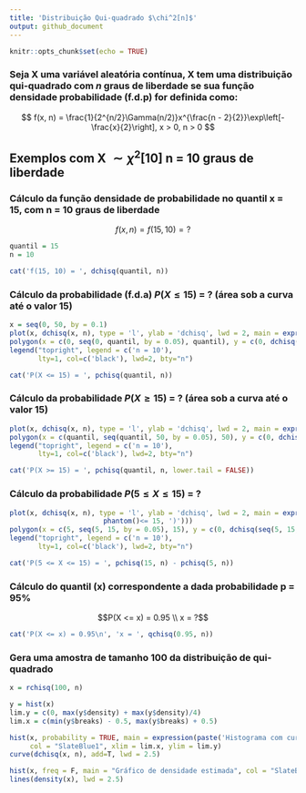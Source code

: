 ```yaml
---
title: 'Distribuição Qui-quadrado $\chi^2[n]$'
output: github_document
---
```


```r
knitr::opts_chunk$set(echo = TRUE)
```

### Seja X uma variável aleatória contínua, X tem uma distribuição qui-quadrado com $n$ graus de liberdade se sua função densidade probabilidade (f.d.p) for definida como:

$$ f(x, n) = \frac{1}{2^{n/2}\Gamma(n/2)}x^{\frac{n - 2}{2}}\exp\left[-\frac{x}{2}\right], x > 0, n > 0 $$

## Exemplos com X $\sim \chi^2[10]$ n = 10 graus de liberdade

### Cálculo da função densidade de probabilidade no quantil x = 15, com n = 10 graus de liberdade
$$ f(x, n) = f(15, 10) = ?$$
```r
quantil = 15
n = 10
```

```r
cat('f(15, 10) = ', dchisq(quantil, n))
```

### Cálculo da probabilidade (f.d.a) $P(X \leq 15)$ = ? (área sob a curva até o valor 15)

```r
x = seq(0, 50, by = 0.1)
plot(x, dchisq(x, n), type = 'l', ylab = 'dchisq', lwd = 2, main = expression(paste('P(X', phantom()<= 15, ')')))
polygon(x = c(0, seq(0, quantil, by = 0.05), quantil), y = c(0, dchisq(seq(0, quantil, by = 0.05), n), 0), col = 'SlateBlue1')
legend("topright", legend = c('n = 10'), 
       lty=1, col=c('black'), lwd=2, bty="n")
```

```r
cat('P(X <= 15) = ', pchisq(quantil, n))
```

### Cálculo da probabilidade $P(X \geq 15)$ = ? (área sob a curva até o valor 15)

```r
plot(x, dchisq(x, n), type = 'l', ylab = 'dchisq', lwd = 2, main = expression(paste('P(X', phantom()>= 15, ')')))
polygon(x = c(quantil, seq(quantil, 50, by = 0.05), 50), y = c(0, dchisq(seq(quantil, 50, by = 0.05), n), 0), col = 'SlateBlue1')
legend("topright", legend = c('n = 10'), 
       lty=1, col=c('black'), lwd=2, bty="n")
```

```r
cat('P(X >= 15) = ', pchisq(quantil, n, lower.tail = FALSE))
```

### Cálculo da probabilidade $P(5 \leq X \leq 15)$ = ?

```r
plot(x, dchisq(x, n), type = 'l', ylab = 'dchisq', lwd = 2, main = expression(paste('P(', 5 <= X,
                       phantom()<= 15, ')')))
polygon(x = c(5, seq(5, 15, by = 0.05), 15), y = c(0, dchisq(seq(5, 15, by = 0.05), n), 0), col = 'SlateBlue1')
legend("topright", legend = c('n = 10'), 
       lty=1, col=c('black'), lwd=2, bty="n")
```

```r
cat('P(5 <= X <= 15) = ', pchisq(15, n) - pchisq(5, n))
```

### Cálculo do quantil (x) correspondente a dada probabilidade p = 95%
$$P(X <= x) = 0.95 \\
     x = ?$$
```r
cat('P(X <= x) = 0.95\n', 'x = ', qchisq(0.95, n))
```

### Gera uma amostra de tamanho 100 da distribuição de qui-quadrado

```r
x = rchisq(100, n)
```

```r
y = hist(x)
lim.y = c(0, max(y$density) + max(y$density)/4)
lim.x = c(min(y$breaks) - 0.5, max(y$breaks) + 0.5)
```

```r
hist(x, probability = TRUE, main = expression(paste('Histograma com curva teórica ', chi^2, '[10]')),
     col = "SlateBlue1", xlim = lim.x, ylim = lim.y) 
curve(dchisq(x, n), add=T, lwd = 2.5)

hist(x, freq = F, main = "Gráfico de densidade estimada", col = "SlateBlue1", xlim = lim.x, ylim = lim.y)
lines(density(x), lwd = 2.5)
```